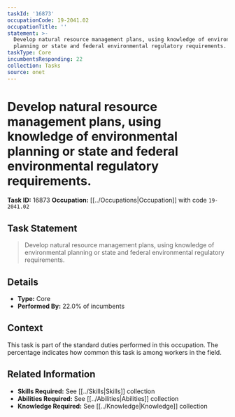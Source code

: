 ```yaml
---
taskId: '16873'
occupationCode: 19-2041.02
occupationTitle: ''
statement: >-
  Develop natural resource management plans, using knowledge of environmental
  planning or state and federal environmental regulatory requirements.
taskType: Core
incumbentsResponding: 22
collection: Tasks
source: onet
---
```

# Develop natural resource management plans, using knowledge of environmental planning or state and federal environmental regulatory requirements.

**Task ID:** 16873
**Occupation:** [[../Occupations|Occupation]] with code `19-2041.02`

## Task Statement

> Develop natural resource management plans, using knowledge of environmental planning or state and federal environmental regulatory requirements.

## Details

- **Type:** Core
- **Performed By:** 22.0% of incumbents

## Context

This task is part of the standard duties performed in this occupation. The percentage indicates how common this task is among workers in the field.

## Related Information

- **Skills Required:** See [[../Skills|Skills]] collection
- **Abilities Required:** See [[../Abilities|Abilities]] collection
- **Knowledge Required:** See [[../Knowledge|Knowledge]] collection
